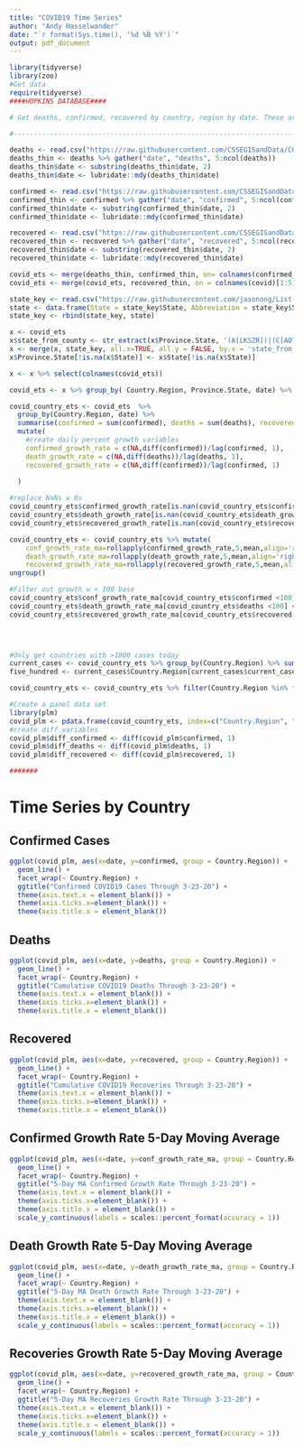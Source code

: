 ```yaml
---
title: "COVID19 Time Series"
author: "Andy Hasselwander"
date: "`r format(Sys.time(), '%d %B %Y')`"
output: pdf_document
---
```


```r
library(tidyverse)
library(zoo)
#Get data
require(tidyverse)
####HOPKINS DATABASE####

# Get deaths, confirmed, recovered by country, region by date. These are three separate databases 

#------------------------------------------------------------------------------------------------

deaths <- read.csv("https://raw.githubusercontent.com/CSSEGISandData/COVID-19/master/csse_covid_19_data/csse_covid_19_time_series/time_series_19-covid-Deaths.csv", stringsAsFactors = FALSE)
deaths_thin <- deaths %>% gather("date", "deaths", 5:ncol(deaths))
deaths_thin$date <- substring(deaths_thin$date, 2)
deaths_thin$date <- lubridate::mdy(deaths_thin$date)

confirmed <- read.csv("https://raw.githubusercontent.com/CSSEGISandData/COVID-19/master/csse_covid_19_data/csse_covid_19_time_series/time_series_19-covid-Confirmed.csv", stringsAsFactors = FALSE)
confirmed_thin <- confirmed %>% gather("date", "confirmed", 5:ncol(confirmed))
confirmed_thin$date <- substring(confirmed_thin$date, 2)
confirmed_thin$date <- lubridate::mdy(confirmed_thin$date)

recovered <- read.csv("https://raw.githubusercontent.com/CSSEGISandData/COVID-19/master/csse_covid_19_data/csse_covid_19_time_series/time_series_19-covid-Recovered.csv", stringsAsFactors = FALSE)
recovered_thin <- recovered %>% gather("date", "recovered", 5:ncol(recovered))
recovered_thin$date <- substring(recovered_thin$date, 2)
recovered_thin$date <- lubridate::mdy(recovered_thin$date)

covid_ets <- merge(deaths_thin, confirmed_thin, on= colnames(confirmed_thin)[1:5])
covid_ets <- merge(covid_ets, recovered_thin, on = colnames(covid)[1:5])

state_key <- read.csv("https://raw.githubusercontent.com/jasonong/List-of-US-States/master/states.csv", stringsAsFactors = FALSE)
state <- data.frame(State = state_key$State, Abbreviation = state_key$State)
state_key <- rbind(state_key, state)

x <- covid_ets
x$state_from_county <- str_extract(x$Province.State, '(A[LKSZR])|(C[AOT])|(D[EC])|(F[ML])|(G[AU])|(HI)|(I[DLNA])|(K[SY])|(LA)|(M[EHDAINSOT])|(N[EVHJMYCD])|(MP)|(O[HKR])|(P[WAR])|(RI)|(S[CD])|(T[NX])|(UT)|(V[TIA])|(W[AVIY])')
x <- merge(x, state_key, all.x=TRUE, all.y = FALSE, by.x = 'state_from_county', by.y = "Abbreviation")
x$Province.State[!is.na(x$State)] <- x$State[!is.na(x$State)] 

x <- x %>% select(colnames(covid_ets))

covid_ets <- x %>% group_by( Country.Region, Province.State, date) %>% summarise(confirmed = sum(confirmed), deaths = sum(deaths), recovered= sum(recovered))

covid_country_ets <- covid_ets  %>% 
  group_by(Country.Region, date) %>% 
  summarise(confirmed = sum(confirmed), deaths = sum(deaths), recovered= sum(recovered)) %>% 
  mutate(
    #create daily percent growth variables
    confirmed_growth_rate = c(NA,diff(confirmed))/lag(confirmed, 1),
    death_growth_rate = c(NA,diff(deaths))/lag(deaths, 1),
    recovered_growth_rate = c(NA,diff(confirmed))/lag(confirmed, 1)
   
  )

#replace NaNs w 0s
covid_country_ets$confirmed_growth_rate[is.nan(covid_country_ets$confirmed_growth_rate)] <- 0
covid_country_ets$death_growth_rate[is.nan(covid_country_ets$death_growth_rate)] <- 0
covid_country_ets$recovered_growth_rate[is.nan(covid_country_ets$recovered_growth_rate)] <- 0

covid_country_ets <- covid_country_ets %>% mutate(
    conf_growth_rate_ma=rollapply(confirmed_growth_rate,5,mean,align='right',fill=NA),
    death_growth_rate_ma=rollapply(death_growth_rate,5,mean,align='right',fill=NA),
    recovered_growth_rate_ma=rollapply(recovered_growth_rate,5,mean,align='right',fill=NA)) %>%
ungroup()

#Filter out growth w < 100 base
covid_country_ets$conf_growth_rate_ma[covid_country_ets$confirmed <100] <- NA
covid_country_ets$death_growth_rate_ma[covid_country_ets$deaths <100] <- NA
covid_country_ets$recovered_growth_rate_ma[covid_country_ets$recovered <100] <- NA


    

#Only get countries with >1000 cases today
current_cases <- covid_country_ets %>% group_by(Country.Region) %>% summarise(current_cases = max(confirmed))
five_hundred <- current_cases$Country.Region[current_cases$current_cases >= 1000]

covid_country_ets <- covid_country_ets %>% filter(Country.Region %in% five_hundred)

#Create a panel data set
library(plm)
covid_plm <- pdata.frame(covid_country_ets, index=c("Country.Region", "date"))
#create diff variables
covid_plm$diff_confirmed <- diff(covid_plm$confirmed, 1)
covid_plm$diff_deaths <- diff(covid_plm$deaths, 1)
covid_plm$diff_recovered <- diff(covid_plm$recovered, 1)

#######
```
# Time Series by Country

## Confirmed Cases
```r
ggplot(covid_plm, aes(x=date, y=confirmed, group = Country.Region)) +
  geom_line() +
  facet_wrap(~ Country.Region) +
  ggtitle("Confirmed COVID19 Cases Through 3-23-20") +
  theme(axis.text.x = element_blank()) +
  theme(axis.ticks.x=element_blank()) +
  theme(axis.title.x = element_blank())
```

## Deaths
```r
ggplot(covid_plm, aes(x=date, y=deaths, group = Country.Region)) +
  geom_line() +
  facet_wrap(~ Country.Region) +
  ggtitle("Cumulative COVID19 Deaths Through 3-23-20") +
  theme(axis.text.x = element_blank()) +
  theme(axis.ticks.x=element_blank()) +
  theme(axis.title.x = element_blank())
```

## Recovered
```r
ggplot(covid_plm, aes(x=date, y=recovered, group = Country.Region)) +
  geom_line() +
  facet_wrap(~ Country.Region) +
  ggtitle("Cumulative COVID19 Recoveries Through 3-23-20") +
  theme(axis.text.x = element_blank()) +
  theme(axis.ticks.x=element_blank()) +
  theme(axis.title.x = element_blank())
```

## Confirmed Growth Rate 5-Day Moving Average
```r
ggplot(covid_plm, aes(x=date, y=conf_growth_rate_ma, group = Country.Region)) +
  geom_line() +
  facet_wrap(~ Country.Region) +
  ggtitle("5-Day MA Confirmed Growth Rate Through 3-23-20") +
  theme(axis.text.x = element_blank()) +
  theme(axis.ticks.x=element_blank()) +
  theme(axis.title.x = element_blank()) +
  scale_y_continuous(labels = scales::percent_format(accuracy = 1))
```

## Death Growth Rate 5-Day Moving Average
```r
ggplot(covid_plm, aes(x=date, y=death_growth_rate_ma, group = Country.Region)) +
  geom_line() +
  facet_wrap(~ Country.Region) +
  ggtitle("5-Day MA Death Growth Rate Through 3-23-20") +
  theme(axis.text.x = element_blank()) +
  theme(axis.ticks.x=element_blank()) +
  theme(axis.title.x = element_blank()) +
  scale_y_continuous(labels = scales::percent_format(accuracy = 1))
```

## Recoveries Growth Rate 5-Day Moving Average
```r
ggplot(covid_plm, aes(x=date, y=recovered_growth_rate_ma, group = Country.Region)) +
  geom_line() +
  facet_wrap(~ Country.Region) +
  ggtitle("5-Day MA Recoveries Growth Rate Through 3-23-20") +
  theme(axis.text.x = element_blank()) +
  theme(axis.ticks.x=element_blank()) +
  theme(axis.title.x = element_blank()) +
  scale_y_continuous(labels = scales::percent_format(accuracy = 1))
```




